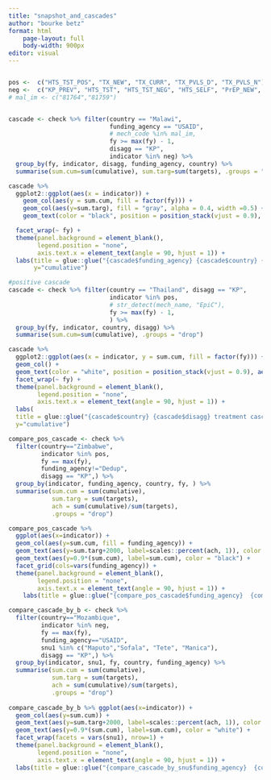 ```yaml
---
title: "snapshot_and_cascades"
author: "bourke betz"
format: html
    page-layout: full
    body-width: 900px
editor: visual
---
```


```r

```

```r
pos <-  c("HTS_TST_POS", "TX_NEW", "TX_CURR", "TX_PVLS_D", "TX_PVLS_N")
neg <-  c("KP_PREV", "HTS_TST", "HTS_TST_NEG", "HTS_SELF", "PrEP_NEW", "PrEP_CT", "PrEP_CURR")
# mal_im <- c("81764","81759")



```

```r

cascade <- check %>% filter(country == "Malawi", 
                            funding_agency == "USAID",
                            # mech_code %in% mal_im,
                            fy >= max(fy) - 1,
                            disagg == "KP", 
                            indicator %in% neg) %>%
  group_by(fy, indicator, disagg, funding_agency, country) %>%
  summarise(sum.cum=sum(cumulative), sum.targ=sum(targets), .groups = "drop") 

cascade %>% 
  ggplot2::ggplot(aes(x = indicator)) + 
    geom_col(aes(y = sum.cum, fill = factor(fy))) + 
    geom_col(aes(y=sum.targ), fill = "gray", alpha = 0.4, width =0.5) +
    geom_text(color = "black", position = position_stack(vjust = 0.9), aes(y=sum.cum, label = sum.cum)) + 

  facet_wrap(~ fy) + 
  theme(panel.background = element_blank(),
        legend.position = "none",
        axis.text.x = element_text(angle = 90, hjust = 1)) +
  labs(title = glue::glue("{cascade$funding_agency} {cascade$country} {cascade$disagg} prevention cascade by FY"),
       y="cumulative")


```

```r
#positive cascade
cascade <- check %>% filter(country == "Thailand", disagg == "KP",
                            indicator %in% pos, 
                            # str_detect(mech_name, "EpiC"),
                            fy >= max(fy) - 1,
                            ) %>%
  group_by(fy, indicator, country, disagg) %>%
  summarise(sum.cum=sum(cumulative), .groups = "drop") 

cascade %>%
  ggplot2::ggplot(aes(x = indicator, y = sum.cum, fill = factor(fy))) + 
  geom_col() + 
  geom_text(color = "white", position = position_stack(vjust = 0.9), aes(label = sum.cum)) + 
  facet_wrap(~ fy) + 
  theme(panel.background = element_blank(),
        legend.position = "none",
        axis.text.x = element_text(angle = 90, hjust = 1)) +
  labs(
  title = glue::glue("{cascade$country} {cascade$disagg} treatment cascade by FY"),
  y="cumulative")

```

```r

compare_pos_cascade <- check %>%
  filter(country=="Zimbabwe",                            
         indicator %in% pos, 
         fy == max(fy),
         funding_agency!="Dedup",
         disagg == "KP",) %>%
  group_by(indicator, funding_agency, country, fy, ) %>%
  summarise(sum.cum = sum(cumulative),
            sum.targ = sum(targets),
            ach = sum(cumulative)/sum(targets),
            .groups = "drop") 

compare_pos_cascade %>% 
  ggplot(aes(x=indicator)) + 
  geom_col(aes(y=sum.cum, fill = funding_agency)) +
  geom_text(aes(y=sum.targ+2000, label=scales::percent(ach, 1)), color = "red") +
  geom_text(aes(y=0.9*(sum.cum), label=sum.cum), color = "black") +
  facet_grid(cols=vars(funding_agency)) +
  theme(panel.background = element_blank(),
        legend.position = "none",
        axis.text.x = element_text(angle = 90, hjust = 1)) + 
    labs(title = glue::glue("{compare_pos_cascade$funding_agency}  {compare_pos_cascade$country} treatment cascade by funding agency, {compare_pos_cascade$fy}"), y="cumulative")
```

```r
compare_cascade_by_b <- check %>%
  filter(country=="Mozambique",                            
         indicator %in% neg, 
         fy == max(fy),
         funding_agency=="USAID",
         snu1 %in% c("Maputo","Sofala", "Tete", "Manica"),
         disagg == "KP",) %>%
  group_by(indicator, snu1, fy, country, funding_agency) %>%
  summarise(sum.cum = sum(cumulative),
            sum.targ = sum(targets),
            ach = sum(cumulative)/sum(targets),
            .groups = "drop")
  
compare_cascade_by_b %>% ggplot(aes(x=indicator)) +
  geom_col(aes(y=sum.cum)) +
  geom_text(aes(y=sum.targ+2000, label=scales::percent(ach, 1)), color = "red") +
  geom_text(aes(y=0.9*(sum.cum), label=sum.cum), color = "white") +
  facet_wrap(facets = vars(snu1), nrow=1) +
  theme(panel.background = element_blank(),
        legend.position = "none",
        axis.text.x = element_text(angle = 90, hjust = 1)) +
  labs(title = glue::glue("{compare_cascade_by_snu$funding_agency}  {compare_cascade_by_snu$country} prevention cascade by select snus, {compare_cascade_by_snu$fy}"),y="cumulative")
```

